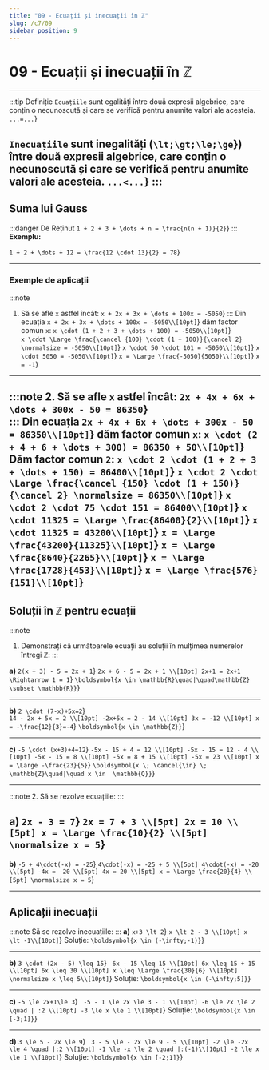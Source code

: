 ```yaml
---
title: "09 - Ecuații și inecuații în ℤ"
slug: /c7/09
sidebar_position: 9
---
```



# 09 - Ecuații și inecuații în ℤ
---
:::tip Definiție
`Ecuațiile` sunt egalități între două expresii algebrice, care conțin o necunoscută și care se verifică pentru anumite valori ale acesteia.
<Math display={true}>{String.raw`...=...`}</Math>

`Inecuațiile` sunt inegalități (<Math>{String.raw`\lt;\gt;\le;\ge`}</Math>) între două expresii algebrice, care conțin o necunoscută și care se verifică pentru anumite valori ale acesteia.
<Math display={true}>{String.raw`...<...`}</Math>
:::
---
## Suma lui Gauss
:::danger De Reținut
<Math display={true}>{String.raw`1 + 2 + 3 + \dots + n = \frac{n(n + 1)}{2}`}</Math>
:::
**Exemplu:**

<Math display={true}>{String.raw`1 + 2 + \dots + 12 = \frac{12 \cdot 13}{2} = 78`}</Math>

---
### Exemple de aplicații 
:::note
1. Să se afle `x` astfel încât:
<Math display={true}>{String.raw`x + 2x + 3x + \dots + 100x = -5050`}</Math>
:::
Din ecuația <Math>{String.raw`x + 2x + 3x + \dots + 100x = -5050\\[10pt]`}</Math> dăm factor comun `x`:
<Math>{String.raw`x \cdot (1 + 2 + 3 + \dots + 100) = -5050\\[10pt]`}</Math>  
<Math>{String.raw`x \cdot \Large \frac{\cancel {100} \cdot (1 + 100)}{\cancel 2} \normalsize = -5050\\[10pt]`}</Math>
<Math>{String.raw`x \cdot 50 \cdot 101 = -5050\\[10pt]`}</Math>
<Math>{String.raw`x \cdot 5050 = -5050\\[10pt]`}</Math>
<Math>{String.raw`x = \Large \frac{-5050}{5050}\\[10pt]`}</Math>
<Math>{String.raw`x = -1`}</Math>

---
:::note
2. Să se afle `x` astfel încât:
<Math display={true}>{String.raw`2x + 4x + 6x + \dots + 300x - 50 = 86350`}</Math>  
:::
Din ecuația <Math>{String.raw`2x + 4x + 6x + \dots + 300x - 50 = 86350\\[10pt]`}</Math> dăm factor comun `x`:
<Math>{String.raw`x \cdot (2 + 4 + 6 + \dots + 300) = 86350 + 50\\[10pt]`}</Math>
Dăm factor comun `2`:
<Math>{String.raw`x \cdot 2 \cdot (1 + 2 + 3 + \dots + 150) = 86400\\[10pt]`}</Math>
<Math>{String.raw`x \cdot 2 \cdot \Large \frac{\cancel {150} \cdot (1 + 150)}{\cancel 2} \normalsize = 86350\\[10pt]`}</Math>
<Math>{String.raw`x \cdot 2 \cdot 75 \cdot 151 = 86400\\[10pt]`}</Math>
<Math>{String.raw`x \cdot 11325 = \Large \frac{86400}{2}\\[10pt]`}</Math>
<Math>{String.raw`x \cdot 11325 = 43200\\[10pt]`}</Math>
<Math>{String.raw`x = \Large \frac{43200}{11325}\\[10pt]`}</Math>
<Math>{String.raw`x = \Large \frac{8640}{2265}\\[10pt]`}</Math>
<Math>{String.raw`x = \Large \frac{1728}{453}\\[10pt]`}</Math>
<Math>{String.raw`x = \Large \frac{576}{151}\\[10pt]`}</Math>
---

## Soluții în ℤ pentru ecuații
:::note
1. Demonstrați că următoarele ecuații au soluții în mulțimea numerelor întregi ℤ:
:::

**a)**  <Math>{String.raw`2(x + 3) - 5 = 2x + 1`}</Math>
<Math>{String.raw`2x + 6 - 5 = 2x + 1 \\[10pt]
2x+1 = 2x+1 \Rightarrow 1 = 1`}</Math>
<Math display={true}>{String.raw`\boldsymbol{x \in \mathbb{R}\quad|\quad\mathbb{Z} \subset \mathbb{R}}`}</Math>  

---

**b)**  <Math>{String.raw`2 \cdot (7-x)+5x=2`}</Math>  
<Math>{String.raw`14 - 2x + 5x = 2 \\[10pt]
-2x+5x = 2 - 14 \\[10pt]
3x = -12 \\[10pt]
x = -\frac{12}{3}=-4`}</Math>
<Math display={true}>{String.raw`\boldsymbol{x \in \mathbb{Z}}`}</Math>

---

**c)**  <Math>{String.raw`-5 \cdot (x+3)+4=12`}</Math>
<Math>{String.raw`-5x - 15 + 4 = 12 \\[10pt]
-5x - 15 = 12 - 4 \\[10pt]
-5x - 15 = 8 \\[10pt]
-5x = 8 + 15 \\[10pt]
-5x = 23 \\[10pt]
x = \Large -\frac{23}{5}`}</Math>
<Math display={true}>{String.raw`\boldsymbol{x \; \cancel{\in} \;  \mathbb{Z}\quad|\quad x \in  \mathbb{Q}}`}</Math>

---

:::note
2. Să se rezolve ecuațiile:
:::

**a)** <Math>{String.raw`2x - 3 = 7`}</Math>
<Math>{String.raw`2x = 7 + 3 \\[5pt]
2x = 10 \\[5pt]
x = \Large \frac{10}{2} \\[5pt]
\normalsize x = 5`}</Math>
---
**b)** <Math>{String.raw`-5 + 4\cdot(-x) = -25`}</Math>
<Math>{String.raw`4\cdot(-x) = -25 + 5 \\[5pt]
4\cdot(-x) = -20 \\[5pt]
-4x = -20 \\[5pt]
4x = 20 \\[5pt]
x = \Large \frac{20}{4} \\[5pt]
\normalsize x = 5`}</Math>

---

## Aplicații inecuații
:::note
Să se rezolve inecuațiile:
:::
**a)** <Math>{String.raw`x+3 \lt 2`}</Math> 
<Math>{String.raw`x \lt 2 - 3 \\[10pt]
x \lt -1\\[10pt]`}</Math>
Soluție: <Math>{String.raw`\boldsymbol{x \in (-\infty;-1)}`}</Math> 

---

**b)** <Math>{String.raw`3 \cdot (2x - 5) \leq 15`}</Math>
<Math>{String.raw`
6x - 15 \leq 15 \\[10pt]
6x \leq 15 + 15 \\[10pt]
6x \leq 30 \\[10pt]
x \leq \Large \frac{30}{6} \\[10pt]
\normalsize x \leq 5\\[10pt]`}</Math>
Soluție: <Math>{String.raw`\boldsymbol{x \in (-\infty;5]}`}</Math> 

---

**c)** <Math>{String.raw`-5 \le 2x+1\le 3`}</Math>
<Math>{String.raw`
-5 - 1 \le 2x \le 3 - 1 \\[10pt]
-6 \le 2x \le 2 \quad | :2 \\[10pt]
-3 \le x \le 1 \\[10pt]`}</Math>
Soluție: <Math>{String.raw`\boldsymbol{x \in [-3;1]}`}</Math>

---

**d)** <Math>{String.raw`3 \le 5 - 2x \le 9`}</Math>
<Math>{String.raw`
3 - 5 \le - 2x \le 9 - 5 \\[10pt]
-2 \le -2x \le 4 \quad |:2 \\[10pt]
-1 \le -x \le 2 \quad |:(-1)\\[10pt]
-2 \le x \le 1 \\[10pt]`}</Math>
Soluție: <Math>{String.raw`\boldsymbol{x \in [-2;1]}`}</Math>